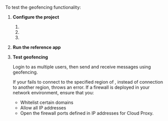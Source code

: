 
To test the geofencing functionality:

1. **Configure the project**

    1. <OpenConfig/>

    1. <SetAppId/>

    1. <SetAuthenticationMethod/>

1. **Run the reference app**

    <RunApp/>

4. **Test geofencing**

    Login to <Vg k="MESS" /> as multiple users, then send and receive messages using geofencing.

    If your <Vpl k="CLIENT" /> fails to connect to the specified region of <Vg k="AGORA_BACKEND" />, instead of connection to another <Vg k="AGORA_BACKEND" /> region, <Vpd k="SDK" /> throws an error. If a firewall is deployed in your network environment, ensure that you:

    * Whitelist certain domains
    * Allow all IP addresses
    * Open the firewall ports defined in <Link to="../reference/cloud-proxy-allowed-ips">IP addresses for Cloud Proxy</Link>.